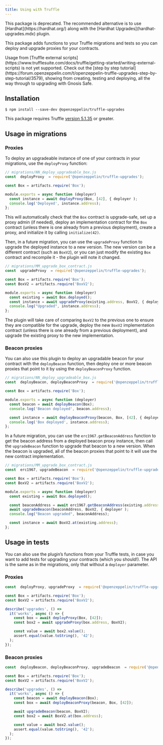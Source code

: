 ```yaml
---
title: Using with Truffle
---
```


<Callout type='warn'>
This package is deprecated. The recommended alternative is to use [Hardhat](https://hardhat.org/) along with the [Hardhat Upgrades](hardhat-upgrades.mdx) plugin.
</Callout>

This package adds functions to your Truffle migrations and tests so you can deploy and upgrade proxies for your contracts.

<Callout>
Usage from [Truffle external scripts](https://www.trufflesuite.com/docs/truffle/getting-started/writing-external-scripts) is not yet supported.
</Callout>

<Callout>
Check out the [step by step tutorial](https://forum.openzeppelin.com/t/openzeppelin-truffle-upgrades-step-by-step-tutorial/3579), showing from creating, testing and deploying, all the way through to upgrading with Gnosis Safe.
</Callout>

## Installation

```console
$ npm install --save-dev @openzeppelin/truffle-upgrades
```

This package requires Truffle [version 5.1.35](https://github.com/trufflesuite/truffle/releases/tag/v5.1.35) or greater.

## Usage in migrations

### Proxies

To deploy an upgradeable instance of one of your contracts in your migrations, use the `deployProxy` function:

```js
// migrations/NN_deploy_upgradeable_box.js
const  deployProxy  = require('@openzeppelin/truffle-upgrades');

const Box = artifacts.require('Box');

module.exports = async function (deployer) 
  const instance = await deployProxy(Box, [42], { deployer );
  console.log('Deployed', instance.address);
};
```

This will automatically check that the `Box` contract is upgrade-safe, set up a proxy admin (if needed), deploy an implementation contract for the `Box` contract (unless there is one already from a previous deployment), create a proxy, and initialize it by calling `initialize(42)`.

Then, in a future migration, you can use the `upgradeProxy` function to upgrade the deployed instance to a new version. The new version can be a different contract (such as `BoxV2`), or you can just modify the existing `Box` contract and recompile it - the plugin will note it changed.

```js
// migrations/MM_upgrade_box_contract.js
const  upgradeProxy  = require('@openzeppelin/truffle-upgrades');

const Box = artifacts.require('Box');
const BoxV2 = artifacts.require('BoxV2');

module.exports = async function (deployer) 
  const existing = await Box.deployed();
  const instance = await upgradeProxy(existing.address, BoxV2, { deployer );
  console.log("Upgraded", instance.address);
};
```

The plugin will take care of comparing `BoxV2` to the previous one to ensure they are compatible for the upgrade, deploy the new `BoxV2` implementation contract (unless there is one already from a previous deployment), and upgrade the existing proxy to the new implementation.

### Beacon proxies

You can also use this plugin to deploy an upgradable beacon for your contract with the `deployBeacon` function, then deploy one or more beacon proxies that point to it by using the `deployBeaconProxy` function.

```js
// migrations/NN_deploy_upgradeable_box.js
const  deployBeacon, deployBeaconProxy  = require('@openzeppelin/truffle-upgrades');

const Box = artifacts.require('Box');

module.exports = async function (deployer) 
  const beacon = await deployBeacon(Box);
  console.log('Beacon deployed', beacon.address);

  const instance = await deployBeaconProxy(beacon, Box, [42], { deployer );
  console.log('Box deployed', instance.address);
};
```

In a future migration, you can use the `erc1967.getBeaconAddress` function to get the beacon address from a deployed beacon proxy instance, then call the `upgradeBeacon` function to upgrade that beacon to a new version. When the beacon is upgraded, all of the beacon proxies that point to it will use the new contract implementation.

```js
// migrations/MM_upgrade_box_contract.js
const  erc1967, upgradeBeacon  = require('@openzeppelin/truffle-upgrades');

const Box = artifacts.require('Box');
const BoxV2 = artifacts.require('BoxV2');

module.exports = async function (deployer) 
  const existing = await Box.deployed();

  const beaconAddress = await erc1967.getBeaconAddress(existing.address);
  await upgradeBeacon(beaconAddress, BoxV2, { deployer );
  console.log("Beacon upgraded", beaconAddress);

  const instance = await BoxV2.at(existing.address);
};
```

## Usage in tests

You can also use the plugin’s functions from your Truffle tests, in case you want to add tests for upgrading your contracts (which you should!). The API is the same as in the migrations, only that without a `deployer` parameter.

### Proxies

```js
const  deployProxy, upgradeProxy  = require('@openzeppelin/truffle-upgrades');

const Box = artifacts.require('Box');
const BoxV2 = artifacts.require('BoxV2');

describe('upgrades', () => 
  it('works', async () => {
    const box = await deployProxy(Box, [42]);
    const box2 = await upgradeProxy(box.address, BoxV2);

    const value = await box2.value();
    assert.equal(value.toString(), '42');
  );
});
```

### Beacon proxies

```js
const  deployBeacon, deployBeaconProxy, upgradeBeacon  = require('@openzeppelin/truffle-upgrades');

const Box = artifacts.require('Box');
const BoxV2 = artifacts.require('BoxV2');

describe('upgrades', () => 
  it('works', async () => {
    const beacon = await deployBeacon(Box);
    const box = await deployBeaconProxy(beacon, Box, [42]);

    await upgradeBeacon(beacon, BoxV2);
    const box2 = await BoxV2.at(box.address);

    const value = await box2.value();
    assert.equal(value.toString(), '42');
  );
});
```
